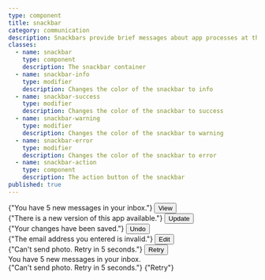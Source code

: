 ```yaml
---
type: component
title: snackbar
category: communication
description: Snackbars provide brief messages about app processes at the bottom of the screen.
classes:
  - name: snackbar
    type: component
    description: The snackbar container
  - name: snackbar-info
    type: modifier
    description: Changes the color of the snackbar to info
  - name: snackbar-success
    type: modifier
    description: Changes the color of the snackbar to success
  - name: snackbar-warning
    type: modifier
    description: Changes the color of the snackbar to warning
  - name: snackbar-error
    type: modifier
    description: Changes the color of the snackbar to error
  - name: snackbar-action
    type: component
    description: The action button of the snackbar
published: true
---
```


<CodePreview title="Default">
  <div className="snackbar">
    {"You have 5 new messages in your inbox."}
    <button className="snackbar-action">View</button>
  </div>
</CodePreview>

<CodePreview title="Info">
  <div className="snackbar snackbar-info">
    {"There is a new version of this app available."}
    <button className="snackbar-action">Update</button>
  </div>
</CodePreview>

<CodePreview title="Success">
  <div className="snackbar snackbar-success">
    {"Your changes have been saved."}
    <button className="snackbar-action">Undo</button>
  </div>
</CodePreview>

<CodePreview title="Warning">
  <div className="snackbar snackbar-warning">
    {"The email address you entered is invalid."}
    <button className="snackbar-action">Edit</button>
  </div>
</CodePreview>

<CodePreview title="Error">
  <div className="snackbar snackbar-error">
    {"Can't send photo. Retry in 5 seconds."}
    <button className="snackbar-action">Retry</button>
  </div>
</CodePreview>

<CodePreview title="Without action">
  <div className="snackbar">You have 5 new messages in your inbox.</div>
</CodePreview>

<CodePreview title="Using Radix UI" stretchPreview>
  <RadixToastProvider duration={1000000}>
    <RadixToastRoot className="snackbar">
      {"Can't send photo. Retry in 5 seconds."}
      <RadixToastAction altText="retry" className="snackbar-action">
        {"Retry"}
      </RadixToastAction>
    </RadixToastRoot>
    <RadixToastViewport />
  </RadixToastProvider>
</CodePreview>
